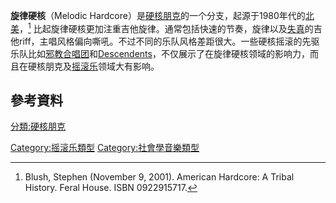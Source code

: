 
{{Infobox Music genre
|name= 旋律硬核
|bgcolor             = crimson
|color           = white
|stylistic_origins=[[硬核朋克|硬核朋克]] - [[朋克摇滚|朋克摇滚]]
|cultural_origins=1980年代早期、[[加利福利亚州|加利福利亚州]]和[[华盛顿|华盛顿]]，[[美國|美國]]
|instruments=[[歌唱|主唱]] - [[電吉他|吉他]] - [[電貝斯|貝斯]] - [[爵士鼓|鼓]]
|derivatives=[[滑板朋克|滑板朋克]]

|regional_scenes=
|other_topics=[[情感核|情感核]] - [[旋律金属核|旋律金属核]] - [[流行朋克|流行朋克]] - [[后硬核|后硬核]]
}}
'''旋律硬核'''（Melodic Hardcore）是[[硬核朋克|硬核朋克]]的一个分支，起源于1980年代的[[北美|北美]]，<ref>Blush, Stephen (November 9, 2001). American Hardcore: A Tribal History. Feral House. ISBN 0922915717.</ref> 比起旋律硬核更加注重吉他旋律。通常包括快速的节奏，旋律以及[[失真|失真]]的吉他riff，主唱风格偏向嘶吼。不过不同的乐队风格差距很大。一些硬核摇滚的先驱乐队比如[[邪教合唱团|邪教合唱团]]和[[Descendents|Descendents]]，不仅展示了在旋律硬核领域的影响力，而且在硬核朋克及[[摇滚乐|摇滚乐]]领域大有影响。
== 參考資料 ==
{{reflist}}

{{Heavymetal}}

[[Category:摇滚乐類型|Category:摇滚乐類型]]
[[分類:硬核朋克|分類:硬核朋克]]
[[Category:社會學音樂類型|Category:社會學音樂類型]]